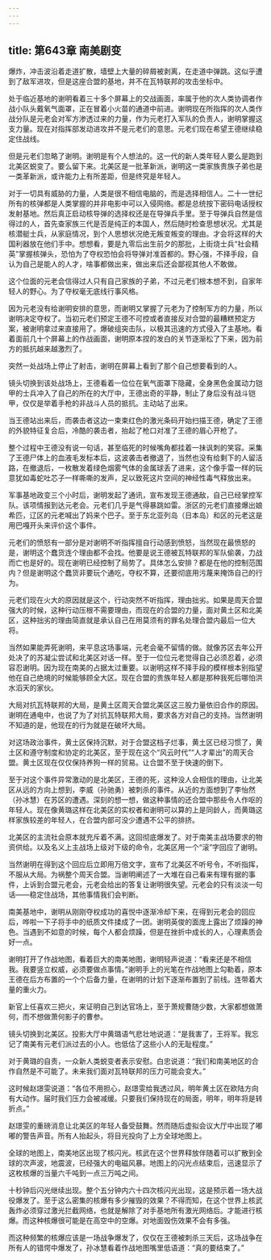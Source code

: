 ```yaml
---
---
---
```

title: 第643章 南美剧变
---



爆炸，冲击波沿着走道扩散，墙壁上大量的碎屑被剥离，在走道中弹跳。这似乎遭到了敌军进攻，但是这座合盟的基地，并不在瓦特联邦的攻击坐标中。

处于临近基地的谢明看着三十多个屏幕上的交战画面，率属于他的次人类协调者作战小队头戴氧气面罩，正在冒着小火苗的通道中前进。谢明现在所指挥的次人类作战分队是元老会对军方渗透过来的力量，作为元老打入军队的负责人，谢明掌握这支力量。现在对指挥部发动进攻并不是元老们的意思。元老们现在希望王德继续稳定住战线。

但是元老们忽略了谢明。谢明是有个人想法的。这一代的新人类年轻人要么是跑到北美区蜕变了。要么留下来。北美区是一批革新派，谢明这一类家族贵族子弟也是一类革新派，或许能力上有所差距，但是终究是年轻人。

对于一切具有威胁的力量，人类是很不相信电脑的，而是选择相信人。二十一世纪所有的核弹都是人类掌握的并非电影中可以入侵网络。都是总统按下密码电话授权发射基地。然后真正启动核导弹的选择权还是在导弹兵手里。至于导弹兵自然是信得过的人，首先查家族三代是否是纯正的本国人，然后随时检查思想状况。尤其是核潜艇士兵，从家庭情况，到个人思想状况绝无叛变叛变的理由。才会将这样的大国利器放在他们手中。想想看，要是九零后出生前夕的那批，上街烧士兵“社会精英”掌握核弹头，恐怕为了夺权恐怕会将导弹对准首都的。野心强，不择手段，自认为自己是能人的人才，啥事都做出来，做出来后还会鄙视其他人不敢做。

这个位面的元老会信得过人只有自己家族的子弟，不过元老们根本想不到，自家年轻人的野心。为了夺权毫无底线行事风格。

因为元老没有给谢明安排的意思，而谢明又掌握了元老为了控制军方的力量，所以谢明决定夺权了。当初元老们预定王德不可控或者直接反对合盟的最糟糕预定方案，被谢明拿过来直接用了。爆破组突击队，以极其迅速的方式侵入了主基地。看着面前几十个屏幕上的作战画面，谢明原本捏的发白的关节逐渐松了下来，因为前方的抵抗越来越激烈了。

突然一处战场上停止了射击，谢明在屏幕上看到了那个自己想要看到的人。

镜头切换到该处战场上，王德看着一位位在氧气面罩下隐藏，全身黑色金属动力铠甲的士兵冲入了自己的所在的大厅中，王德出奇的平静，制止了身后没有战斗铠甲，仅仅是举着手枪的非战斗人员的抵抗。主动站了出来。

当王德站出来后，而袭击者这边一束束红色的激光条码开始扫描王德，确定了王德的外貌特征复合后，冷酷的袭击者，抬起了枪口对准了王德的眉心开枪了。

整个过程中王德没有说一句话，甚至临死的时候嘴角都挂着一抹讽刺的笑容。采集了王德尸体上的血液毛发标本后，这波袭击者撤退了，当然也没有给剩下的人留活路，在撤退后，一枚散发着绿色烟雾气体的金属球丢了进来，这个像手雷一样的玩意犹如毒蛇吐芯子一样嘶嘶的发声，足以致死这片空间的神经性毒气释放出来。

军事基地政变三个小时后，谢明发起了通讯，宣布发现王德通敌，自己已经掌控军队。该项情报到达元老会。元老们几乎是气得暴跳如雷。浙区的元老们直接爆出娘希匹，辽区的元老喊出了妈来个巴子。至于东北亚列岛（日本岛）和区的元老这是用巴嘎开头来评价这个事件。

元老们的愤怒有一部分是对谢明不听指挥擅自行动感到愤怒，当然现在最愤怒的是，谢明这个蠢货连个理由都不会找。他要是说王德被瓦特联邦的军队偷袭，力战而亡也是好的。现在谢明已经控制了局势了。具体怎么安排？都是在他的控制范围内？但是谢明这个蠢货非要玩个通吃，夺权不算，还要彻底用污蔑来掩饰自己的行为。

元老们现在火大的原因就是这个，行动突然不听指挥，理由拙劣。如果是周天合盟强大的时候，这种行动压根不需要理由，而现在的合盟的力量，面对黄土区和北美区，这种拙劣的理由简直就是承认自己在用莫须有的罪名处理合盟内最后一位大将。

当然如果能弄死谢明，来平息这场事端，元老会毫不留情的做。就像苏区去年公开处决了的苏凝尘尝试和北美区对话一样。至于一位位元老觉得自己必须忍着，必须容忍谢明。因为现在南美的占据太过重要。以谢明这样不择手段的模样根本别指望他在自己绝境的时候能够顾全大区。现在合盟的贵族年轻人都是那种我死后哪怕洪水滔天的家伙。

大局对抗瓦特联邦的大局，是黄土区周天合盟北美区这三股力量依旧合作的原因。谢明在通电中，也说了为了对抗瓦特联邦大局，要求各方对自己的支持。当然谢明不知道的是，他现在的行为就是在破坏大局。

对这场政治事件，黄土区保持沉默，对于合盟这档子烂事，黄土区已经习惯了，黄土区和遵守制度和协定的北美区，至于现在这个“风云时代”“人才辈出”的周天合盟。黄土区现在仅仅保持养狗一样的贸易。让合盟不至于快速的倒下。

至于对这个事件异常激动的是北美区，王德的死，这种没人会相信的理由，让北美区从远的方向上想到，李威（孙驰勇）被刺杀的事件。从近的方面想到了李怡然（孙冰慧）在苏区的遭遇。深刻的想一想，做这种事情的还合盟中那些令人作呕的年轻人。现在像黄璐这样在北美区的实权者和谢明可以算的上是同龄人，而黄璐这样家族较差的年轻人，在合盟内部可没少遭遇不公平的排挤。

北美区的主流社会原本就充斥着不满。这回彻底爆发了。对于南美主战场要求的物资供给。以及名义上主战场上级对下级的命令，北美区用一个“滚”字回应了谢明。

当然谢明在得到这个回应后立即用万倍文字，宣布了北美区不听号令，不听指挥，不服从大局。为祸整个周天合盟。当谢明阐述了一大堆在自己看来有理有据的事件，上诉到合盟元老会，元老会给出的答复让谢明很失望。元老会的只有淡淡一句话——稳定住战场，其他事情我们会判断。

南美基地中，谢明从刚刚夺权成功的喜悦中逐渐冷却下来，在得到元老会的回应后，哗啦一下子将手中的纸质文件揉成了一团。谢明英俊的面庞上露出了烦躁的神色。当遇到不如意的时候，每个人都会烦躁，但是在挫折中成长的人，心理素质会好一点。

谢明打开了作战地图，看着巨大的南美地图，谢明轻声说道：“看来还是不相信我。我要竖立权威，必须要做点事情。”谢明手上的光笔在作战地图上勾勒着，原本王德在后方布置的一个个后备力量，在谢明的计划下逐渐布置到了前线。连带着大量的重火力。

新官上任喜欢三把火，来证明自己到达官场上，至于萧规曹随少数，大家都想做萧何，而不想做萧何影子的曹参。

镜头切换到北美区。投影大厅中黄璐语气悲壮地说道：“是我害了，王将军。我忘记了南美有元老们派过去的小人。也低估了这些小人的无耻程度。”

对于黄璐的自责，一众新人类蜕变者表示安慰。白忠说道：“我们和南美地区的合作自然是不可能了。未来我们面对瓦特联邦的压力可能会变大。”

这时候赵璟雯说道：“各位不用担心，赵璟雯给我透过风，明年黄土区在欧陆方向有大动作。届时我们压力会被减缓。只要我们保持现在的局面，明年，明年将是转折点。”

赵璟雯的重磅消息让北美区的年轻人备受鼓舞。然而随后虚拟会议大厅中出现了嘟嘟的警告声音。所有人抬起头，将目光投向了上方全球地图上。

全球的地图上，南美地区出现了核闪光。核武在这个世界释放伴随着可以扩散到全球的次声波，地震波，已经强大的电磁风暴。地图上的闪光点结束后，迅速显示了这枚核爆的当量六千吨到一点三万吨之间。

十秒钟后闪光继续出现。整个五分钟内六十四次核闪光出现，这是预示着一场大战役爆发了。至于这么密集的核爆有多少摧毁的效果？不得而知，在这个世界上核武轰炸必须穿过激光拦截网络，也就是解除了对手基地所有激光网络后。才能进行核爆。而这种核爆很可能是在高空中的空爆。对地面毁伤效果不会有多强。

而这种频繁的核爆应该是一场战争爆发了，仅仅在王德被刺杀三天后，这场战争在所有人的错愕中爆发了，孙冰慧看着作战地图嘴里低语道：“真的要结束了。”